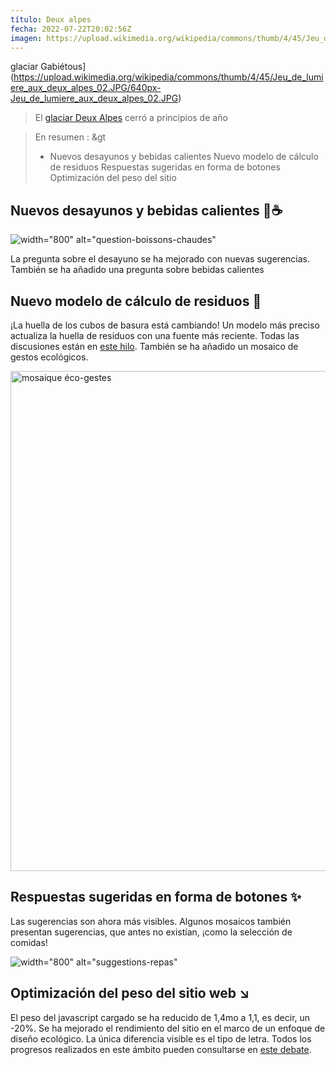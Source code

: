 ---
título: Deux alpes
fecha: 2022-07-22T20:02:56Z
imagen: https://upload.wikimedia.org/wikipedia/commons/thumb/4/45/Jeu_de_lumiere_aux_deux_alpes_02.JPG/640px-Jeu_de_lumiere_aux_deux_alpes_02.JPG
---

glaciar Gabiétous](https://upload.wikimedia.org/wikipedia/commons/thumb/4/45/Jeu_de_lumiere_aux_deux_alpes_02.JPG/640px-Jeu_de_lumiere_aux_deux_alpes_02.JPG)

> El <a href="https://fr.wikipedia.org/wiki/Les_Deux_Alpes">glaciar Deux Alpes</a> cerró a principios de año

> En resumen :
&gt
> - Nuevos desayunos y bebidas calientes
> Nuevo modelo de cálculo de residuos
> Respuestas sugeridas en forma de botones
> Optimización del peso del sitio

## Nuevos desayunos y bebidas calientes 🥐☕️

![width="800" alt="question-boissons-chaudes"](https://user-images.githubusercontent.com/55186402/180246298-6037be7a-cd19-4d7c-b1b4-d14e9a7456b8.png)

La pregunta sobre el desayuno se ha mejorado con nuevas sugerencias. También se ha añadido una pregunta sobre bebidas calientes

## Nuevo modelo de cálculo de residuos 🚮

¡La huella de los cubos de basura está cambiando! Un modelo más preciso actualiza la huella de residuos con una fuente más reciente. Todas las discusiones están en <a href="https://github.com/abc-transitionbascarbone/near-modele/pull/1110">este hilo</a>. También se ha añadido un mosaico de gestos ecológicos.

<img width="800" alt="mosaique éco-gestes" src="https://user-images.githubusercontent.com/55186402/180496611-dda2a38b-67ec-4f47-9136-6f4ce798d167.png">

## Respuestas sugeridas en forma de botones ✨

Las sugerencias son ahora más visibles. Algunos mosaicos también presentan sugerencias, que antes no existían, ¡como la selección de comidas!

![width="800" alt="suggestions-repas"](https://user-images.githubusercontent.com/55186402/180241201-1fe64d79-03ee-43f8-a26b-34ac1b515ee8.gif)

## Optimización del peso del sitio web ↘️

El peso del javascript cargado se ha reducido de 1,4mo a 1,1, es decir, un -20%. Se ha mejorado el rendimiento del sitio en el marco de un enfoque de diseño ecológico. La única diferencia visible es el tipo de letra. Todos los progresos realizados en este ámbito pueden consultarse en <a href="https://github.com/incubateur-ademe/nosgestesclimat-site/pull/478">este debate</a>.
